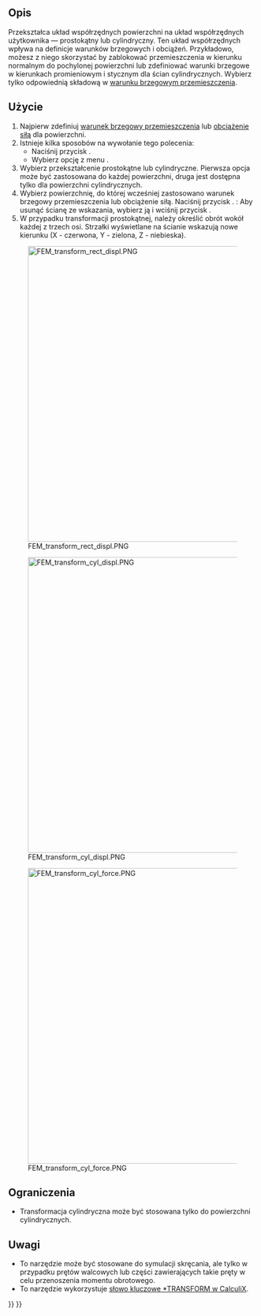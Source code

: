 <languages/>

{{Docnav/pl
|[[FEM_ConstraintSectionPrint/pl|Funkcja zapisu wyników z przekroju]]
|[[FEM_ConstraintFixed/pl|Warunek brzegowy utwierdzenia]]
|[[FEM_Workbench/pl|środowisko pracy MES]]
|IconL=FEM_ConstraintSectionPrint.svg
|IconR=FEM_ConstraintFixed.svg
|IconC=Workbench_FEM.svg
}}

<div class="mw-translate-fuzzy">
{{GuiCommandContainer|
{{GuiCommand/pl
|Name=FEM ConstraintTransform
|Name/pl=MES: Lokalny układ współrzędnych
|MenuLocation=Model → Cechy geometryczne analizy → Lokalny układ współrzędnych
|Workbenches=[[FEM_Workbench/pl|MES]]
|SeeAlso=[[FEM_ConstraintPlaneRotation/pl|Wiązanie MPC typu płaszczyzna]]
}}
{{GuiCommandFemInfo/pl
|Solvers=CalculiX
}}
}}
</div>

<span id="Description"></span>
==Opis==

Przekształca układ współrzędnych powierzchni na układ współrzędnych użytkownika — prostokątny lub cylindryczny. Ten układ współrzędnych wpływa na definicje warunków brzegowych i obciążeń. Przykładowo, możesz z niego skorzystać by zablokować przemieszczenia w kierunku normalnym do pochylonej powierzchni lub zdefiniować warunki brzegowe w kierunkach promieniowym i stycznym dla ścian cylindrycznych. Wybierz tylko odpowiednią składową w [[FEM_ConstraintDisplacement/pl|warunku brzegowym przemieszczenia]].

<span id="Usage"></span>
==Użycie==

<div class="mw-translate-fuzzy">
# Najpierw zdefiniuj [[FEM_ConstraintDisplacement/pl|warunek brzegowy przemieszczenia]] lub [[FEM_ConstraintForce/pl|obciążenie siłą]] dla powierzchni.
# Istnieje kilka sposobów na wywołanie tego polecenia:
#* Naciśnij przycisk {{Button|[[Image:FEM_ConstraintTransform.svg|16px]] '''Lokalny układ współrzędnych'''}}.
#* Wybierz opcję z menu {{MenuCommand|Model → Cechy geometryczne analizy → [[Image:FEM_ConstraintTransform.svg|16px]] Lokalny układ współrzędnych}}.
# Wybierz przekształcenie prostokątne lub cylindryczne. Pierwsza opcja może być zastosowana do każdej powierzchni, druga jest dostępna tylko dla powierzchni cylindrycznych.
# Wybierz powierzchnię, do której wcześniej zastosowano warunek brzegowy przemieszczenia lub obciążenie siłą. Naciśnij przycisk {{Button|Dodaj}}. {{Version/pl|1.1}}: Aby usunąć ścianę ze wskazania, wybierz ją i wciśnij przycisk {{Button|Usuń}}.
# W przypadku transformacji prostokątnej, należy określić obrót wokół każdej z trzech osi. Strzałki wyświetlane na ścianie wskazują nowe kierunku (X - czerwona, Y - zielona, Z - niebieska).
</div>

[[Image:FEM_transform_rect_displ.PNG|600px]]

{{Caption|Prostokątny lokalny układ współrzędnych zdefiniowany dla pochylonej ściany. Długie cienkie strzałki wskazują globalny układ współrzędnych zaś krótkie grubie strzałki oznaczają lokalny układ. Najpierw zdefiniowany został warunek brzegowy przemieszczenia z utwierdzonym przemieszczeniem w kierunku Z (niebieska oś - prostopadła do ściany w lokalnym układzie współrzędnych). Warunek ten jest ukryty na rysunku. Ta transformacja pozwala zasymulować podporę przesuwną umożliwiając części przesuwanie wzdłuż wskazanej ściany.}}

[[Image:FEM_transform_cyl_displ.PNG|600px]]

{{Caption|Transformacja cylindryczna dla ściany cylindrycznej. Globalny kierunek X (czerwona oś) zawsze staje się lokalnym kierunkiem promieniowym. Utwierdzenie go za pomocą warunku brzegowe przemieszczenia zapobiega promieniowemu rozszerzaniu się, ale nie obrotowi wokół otworu. To wymagałoby utwierdzenia kierunku stycznego (Y w osiach globalnych). Trzeci kierunek (globalny Z) to kierunek osiowy.}}

[[Image:FEM_transform_cyl_force.PNG|600px]]

{{Caption|Transformacja cylindryczna dla ściany cylindrycznej. Siła (fioletowe strzałki) przyłożona w globalnym kierunku Y staje się siłą działającą w kierunku stycznym, czyli momentem. Wał podlega skręcaniu.}}

<span id="Limitations"></span>
==Ograniczenia== 

* Transformacja cylindryczna może być stosowana tylko do powierzchni cylindrycznych.

<span id="Notes"></span>
==Uwagi== 

* To narzędzie może być stosowane do symulacji skręcania, ale tylko w przypadku prętów walcowych lub części zawierających takie pręty w celu przenoszenia momentu obrotowego.
* To narzędzie wykorzystuje [https://web.mit.edu/calculix_v2.7/CalculiX/ccx_2.7/doc/ccx/node253.html słowo kluczowe *TRANSFORM w CalculiX].


{{Docnav/pl
|[[FEM_ConstraintSectionPrint/pl|Funkcja zapisu wyników z przekroju]]
|[[FEM_ConstraintFixed/pl|Warunek brzegowy utwierdzenia]]
|[[FEM_Workbench/pl|środowisko pracy MES]]
|IconL=FEM_ConstraintSectionPrint.svg
|IconR=FEM_ConstraintFixed.svg
|IconC=Workbench_FEM.svg
}}

{{FEM_Tools_navi{{#translation:}}}}
{{Userdocnavi{{#translation:}}}}